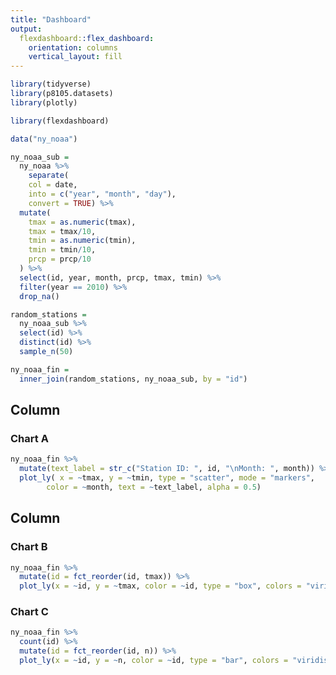 ```yaml
---
title: "Dashboard"
output: 
  flexdashboard::flex_dashboard:
    orientation: columns
    vertical_layout: fill
---
```


```r
library(tidyverse)
library(p8105.datasets)
library(plotly)

library(flexdashboard)
```

```r
data("ny_noaa")

ny_noaa_sub = 
  ny_noaa %>%
    separate(
    col = date, 
    into = c("year", "month", "day"),
    convert = TRUE) %>%
  mutate(
    tmax = as.numeric(tmax),
    tmax = tmax/10,
    tmin = as.numeric(tmin),
    tmin = tmin/10,
    prcp = prcp/10
  ) %>%
  select(id, year, month, prcp, tmax, tmin) %>%
  filter(year == 2010) %>%
  drop_na()

random_stations = 
  ny_noaa_sub %>%
  select(id) %>%
  distinct(id) %>%
  sample_n(50)

ny_noaa_fin = 
  inner_join(random_stations, ny_noaa_sub, by = "id")
```


Column {data-width=650}
-----------------------------------------------------------------------

### Chart A

```r
ny_noaa_fin %>%
  mutate(text_label = str_c("Station ID: ", id, "\nMonth: ", month)) %>% 
  plot_ly( x = ~tmax, y = ~tmin, type = "scatter", mode = "markers", 
        color = ~month, text = ~text_label, alpha = 0.5)
```

Column {data-width=350}
-----------------------------------------------------------------------

### Chart B

```r
ny_noaa_fin %>%
  mutate(id = fct_reorder(id, tmax)) %>% 
  plot_ly(x = ~id, y = ~tmax, color = ~id, type = "box", colors = "viridis")
```

### Chart C

```r
ny_noaa_fin %>%
  count(id) %>%
  mutate(id = fct_reorder(id, n)) %>% 
  plot_ly(x = ~id, y = ~n, color = ~id, type = "bar", colors = "viridis")
```

